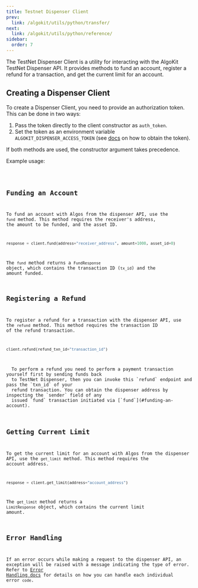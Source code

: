 ```yaml
---
title: Testnet Dispenser Client
prev:
  link: /algokit/utils/python/transfer/
next:
  link: /algokit/utils/python/reference/
sidebar:
  order: 7
---
```



The TestNet Dispenser Client is a utility for interacting with the AlgoKit TestNet Dispenser API. It provides
methods to fund an account, register a refund for a transaction, and get the current limit for an account.

## Creating a Dispenser Client

To create a Dispenser Client, you need to provide an authorization token. This can be done in two ways:

1. Pass the token directly to the client constructor as `auth_token`.
2. Set the token as an environment variable `ALGOKIT_DISPENSER_ACCESS_TOKEN` (see
   [docs](https://github.com/algorandfoundation/algokit/blob/main/docs/testnet_api.md#error-handling) on how
   to obtain the token).

If both methods are used, the constructor argument takes precedence.

Example usage:

<Code code={dispenserClientExample} lang='py' frame='none' />

## Funding an Account

To fund an account with Algos from the dispenser API, use the `fund` method. This method requires the
receiver's address, the amount to be funded, and the asset ID.

```py showLineNumbers=false
response = client.fund(address="receiver_address", amount=1000, asset_id=0)
```

The `fund` method returns a `FundResponse` object, which contains the transaction ID (`tx_id`) and the amount
funded.

## Registering a Refund

To register a refund for a transaction with the dispenser API, use the `refund` method. This method requires
the transaction ID of the refund transaction.

```py showLineNumbers=false
client.refund(refund_txn_id="transaction_id")
```

<Aside>
  To perform a refund you need to perform a payment transaction yourself first by sending funds back
  to TestNet Dispenser, then you can invoke this `refund` endpoint and pass the `txn_id` of your
  refund transaction. You can obtain the dispenser address by inspecting the `sender` field of any
  issued `fund` transaction initiated via [`fund`](#funding-an-account).
</Aside>

## Getting Current Limit

To get the current limit for an account with Algos from the dispenser API, use the `get_limit` method. This
method requires the account address.

```py showLineNumbers=false
response = client.get_limit(address="account_address")
```

The `get_limit` method returns a `LimitResponse` object, which contains the current limit amount.

## Error Handling

If an error occurs while making a request to the dispenser API, an exception will be raised with a message
indicating the type of error. Refer to
[Error Handling docs](https://github.com/algorandfoundation/algokit/blob/main/docs/testnet_api.md#error-handling)
for details on how you can handle each individual error `code`.

